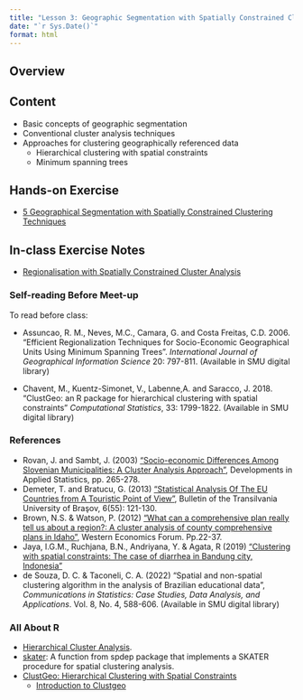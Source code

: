 ```yaml
---
title: "Lesson 3: Geographic Segmentation with Spatially Constrained Cluster Analysis"
date: "`r Sys.Date()`"
format: html
---
```


## Overview

## Content

-   Basic concepts of geographic segmentation
-   Conventional cluster analysis techniques
-   Approaches for clustering geographically referenced data
    -   Hierarchical clustering with spatial constraints
    -   Minimum spanning trees

## Hands-on Exercise

-   [5 Geographical Segmentation with Spatially Constrained Clustering Techniques](https://r4gdsa.netlify.app/chap05.html)

## In-class Exercise Notes

-   [Regionalisation with Spatially Constrained Cluster Analysis](https://isss624.netlify.app/in-class_ex/in-class_ex3/in-class_ex3)

### Self-reading Before Meet-up

To read before class:

-   Assuncao, R. M., Neves, M.C., Camara, G. and Costa Freitas, C.D. 2006. "Efficient Regionalization Techniques for Socio-Economic Geographical Units Using Minimum Spanning Trees". *International Journal of Geographical Information Science* 20: 797-811. (Available in SMU digital library)

-   Chavent, M., Kuentz-Simonet, V., Labenne,A. and Saracco, J. 2018. "ClustGeo: an R package for hierarchical clustering with spatial constraints" *Computational Statistics*, 33: 1799-1822. (Available in SMU digital library)

### References

-   Rovan, J. and Sambt, J. (2003) ["Socio-economic Differences Among Slovenian Municipalities: A Cluster Analysis Approach"](http://citeseerx.ist.psu.edu/viewdoc/download?doi=10.1.1.126.4636&rep=rep1&type=pdf), Developments in Applied Statistics, pp. 265-278.\
-   Demeter, T. and Bratucu, G. (2013) ["Statistical Analysis Of The EU Countries from A Touristic Point of View"](https://search-proquest-com.libproxy.smu.edu.sg/docview/1510289237?rfr_id=info%3Axri%2Fsid%3Aprimo), Bulletin of the Transilvania University of Braşov, 6(55): 121-130.
-   Brown, N.S. & Watson, P. (2012) ["What can a comprehensive plan really tell us about a region?: A cluster analysis of county comprehensive plans in Idaho"](https://ageconsearch.umn.edu/record/176591/files/WEFFall2012v11n2_Brown.pdf), Western Economics Forum. Pp.22-37.
-   Jaya, I.G.M., Ruchjana, B.N., Andriyana, Y. & Agata, R (2019) ["Clustering with spatial constraints: The case of diarrhea in Bandung city, Indonesia"](https://iopscience.iop.org/article/10.1088/1742-6596/1397/1/012068)
-   de Souza, D. C. & Taconeli, C. A. (2022) "Spatial and non-spatial clustering algorithm in the analysis of Brazilian educational data", *Communications in Statistics: Case Studies, Data Analysis, and Applications*. Vol. 8, No. 4, 588-606. (Available in SMU digital library)

### All About R

-   [Hierarchical Cluster Analysis](http://uc-r.github.io/hc_clustering).
-   [skater](https://www.rdocumentation.org/packages/spdep/versions/0.8-1/topics/skater): A function from spdep package that implements a SKATER procedure for spatial clustering analysis.
-   [ClustGeo: Hierarchical Clustering with Spatial Constraints](https://cran.r-project.org/web/packages/ClustGeo/index.html)
    -   [Introduction to Clustgeo](https://cran.r-project.org/web/packages/ClustGeo/vignettes/intro_ClustGeo.html)
